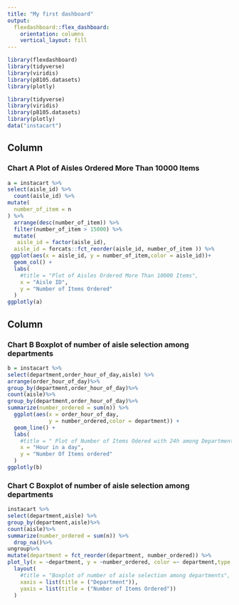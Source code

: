 ```yaml
---
title: "My first dashboard"
output: 
  flexdashboard::flex_dashboard:
    orientation: columns
    vertical_layout: fill
---
```


```r
library(flexdashboard)
library(tidyverse)
library(viridis)
library(p8105.datasets)
library(plotly)
```

```r
library(tidyverse)
library(viridis)
library(p8105.datasets)
library(plotly)
data("instacart")


```

Column {data-width=500}
-----------------------------------------------------------------------

### Chart A Plot of Aisles Ordered More Than 10000 Items

```r
a = instacart %>%
select(aisle_id) %>%
  count(aisle_id) %>%
mutate(
  number_of_item = n
) %>%
  arrange(desc(number_of_item)) %>%
  filter(number_of_item > 15000) %>%
  mutate(
   aisle_id = factor(aisle_id),
  aisle_id = forcats::fct_reorder(aisle_id, number_of_item )) %>%
 ggplot(aes(x = aisle_id, y = number_of_item,color = aisle_id))+
  geom_col() +
  labs(
    #title = "Plot of Aisles Ordered More Than 10000 Items",
    x = "Aisle ID",
    y = "Number of Items Ordered"
  ) 
ggplotly(a)

```

Column {data-width=500}
-----------------------------------------------------------------------

### Chart B Boxplot of number of aisle selection among departments 
```r
b = instacart %>%
select(department,order_hour_of_day,aisle) %>%
arrange(order_hour_of_day)%>%
group_by(department,order_hour_of_day)%>%
count(aisle)%>%
group_by(department,order_hour_of_day)%>%
summarize(number_ordered = sum(n)) %>%
  ggplot(aes(x = order_hour_of_day,
             y = number_ordered,color = department)) +
  geom_line() +
  labs(
    #title = " Plot of Number of Items Odered with 24h among Departments ",
    x = "Hour in a day",
    y = "Number Of Items ordered"
  )
ggplotly(b)


```

### Chart C Boxplot of number of aisle selection among departments

```r
instacart %>%
select(department,aisle) %>%
group_by(department,aisle)%>%
count(aisle)%>%
summarize(number_ordered = sum(n)) %>%
  drop_na()%>%
ungroup%>%
mutate(department = fct_reorder(department, number_ordered)) %>% 
plot_ly(x = ~department, y = ~number_ordered, color =~ department,type = "box") %>%
  layout(
    #title = "Boxplot of number of aisle selection among departments",
    xaxis = list(title = ("Department")),
    yaxis = list(title = ("Number of Items Ordered"))
  )

```

